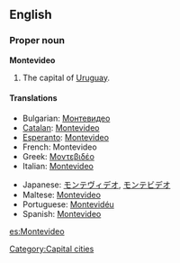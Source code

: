 {{wikipedia}}
==English==

===Proper noun===
'''Montevideo'''
# The capital of [[Uruguay]].

====Translations====
{{top}}
*Bulgarian: [[Монтевидео]]
*[[Catalan]]: [[Montevideo#Catalan|Montevideo]]
*[[Esperanto]]: [[Montevideo#Esperanto|Montevideo]]
*French: Montevideo
*Greek: [[Μοντεβιδέο]]
*Italian: [[Montevideo#Italian|Montevideo]]
{{mid}}
*Japanese: [[モンテヴィデオ]], [[モンテビデオ]]
*Maltese: [[Montevideo]]
*Portuguese: [[Montevidéu]]
*Spanish: [[Montevideo#Spanish|Montevideo]]
{{bottom}}

[[Category:Capital cities]]

[[es:Montevideo]]